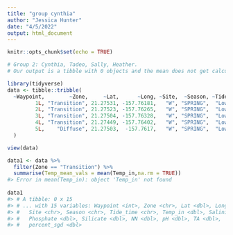 ```yaml
---
title: "group cynthia"
author: "Jessica Hunter"
date: "4/5/2022"
output: html_document
---
```


```r
knitr::opts_chunk$set(echo = TRUE)
```

```r
# Group 2: Cynthia, Tadeo, Sally, Heather.
# Our output is a tibble with 0 objects and the mean does not get calculated. What is going on?

library(tidyverse)
data <- tibble::tribble(
  ~Waypoint,        ~Zone,     ~Lat,      ~Long, ~Site,  ~Season, ~Tide_time,    ~Temp_in,   ~Salinity, ~Phosphate, ~Silicate,  ~NN,   ~pH,         ~TA, ~percent_sgd,
         1L, "Transition", 21.27531, -157.76181,   "W", "SPRING",  "Low_Day", 23.75505834,  27.7402879,       0.54,    157.93, 7.92, 7.909,  2161.48229,  20.40439276,
         2L, "Transition", 21.27523, -157.76265,   "W", "SPRING",  "Low_Day", 23.53255956,  30.6119226,       0.36,     92.59, 3.37, 7.965, 2145.827701,   11.9625323,
         3L, "Transition", 21.27504, -157.76328,   "W", "SPRING",  "Low_Day",          NA, 28.37007862,        0.5,     143.6, 7.29, 8.023,  2272.39081,  18.55297158,
         4L, "Transition", 21.27449, -157.76402,   "W", "SPRING",  "Low_Day", 24.01982367, 32.82124424,       0.25,     42.32, 0.79, 7.995, 2219.583262,  5.467700258,
         5L,    "Diffuse", 21.27503,  -157.7617,   "W", "SPRING",  "Low_Day", 23.26102354, 29.12292683,        0.5,    126.47, 7.45, 8.005, 2151.825559,  16.33979328
  )

view(data)

data1 <- data %>%
  filter(Zone == "Transition") %>% 
  summarise(Temp_mean_vals = mean(Temp_in,na.rm = TRUE))
#> Error in mean(Temp_in): object 'Temp_in' not found
  
data1
#> # A tibble: 0 x 15
#> # ... with 15 variables: Waypoint <int>, Zone <chr>, Lat <dbl>, Long <dbl>,
#> #   Site <chr>, Season <chr>, Tide_time <chr>, Temp_in <dbl>, Salinity <dbl>,
#> #   Phosphate <dbl>, Silicate <dbl>, NN <dbl>, pH <dbl>, TA <dbl>,
#> #   percent_sgd <dbl>
```

